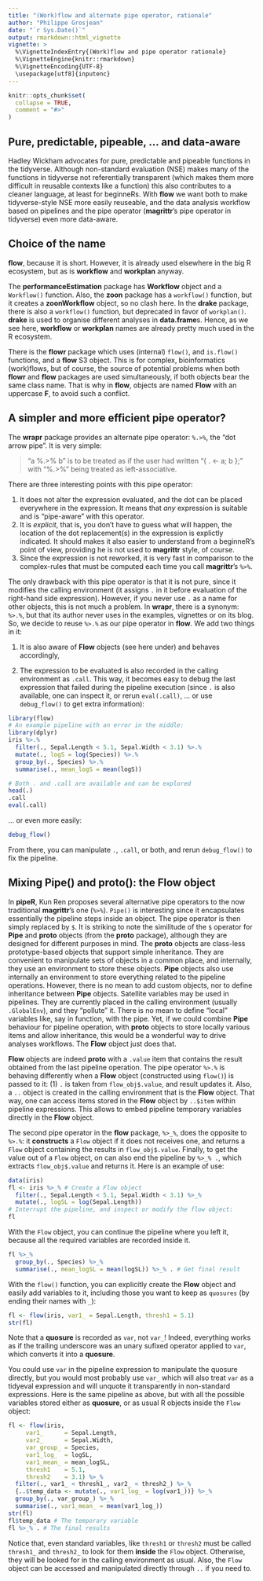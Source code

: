 ```yaml
---
title: "(Work)flow and alternate pipe operator, rationale"
author: "Philippe Grosjean"
date: "`r Sys.Date()`"
output: rmarkdown::html_vignette
vignette: >
  %\VignetteIndexEntry{(Work)flow and pipe operator rationale}
  %\VignetteEngine{knitr::rmarkdown}
  %\VignetteEncoding{UTF-8}
  \usepackage[utf8]{inputenc}
---
```


```r
knitr::opts_chunk$set(
  collapse = TRUE,
  comment = "#>"
)
```

## Pure, predictable, pipeable, ... and data-aware

Hadley Wickham advocates for pure, predictable and pipeable functions in the tidyverse. Although non-standard evaluation (NSE) makes many of the functions in tidyverse not referentially transparent (which makes them more difficult in reusable contexts like a function) this also contributes to a cleaner language, at least for beginneRs. With **flow** we want both to make tidyverse-style NSE more easily reuseable, and the data analysis workflow based on pipelines and the pipe operator (**magrittr**'s pipe operator in tidyverse) even more data-aware.


## Choice of the name

**flow**, because it is short. However, it is already used elsewhere in the big R ecosystem, but as is **workflow** and **workplan** anyway.

The **performanceEstimation** package has **Workflow** object and a `Workflow()` function. Also, the **zoon** package has a `workflow()` function, but it creates a **zoonWorkflow** object, so no clash here. In the **drake** package, there is also a `workflow()` function, but deprecated in favor of `workplan()`. **drake** is used to organise different analyses in **data.frame**s. Hence, as we see here, **workflow** or **workplan** names are already pretty much used in the R ecosystem.

There is the **flowr** package which uses (internal) `flow()`, and `is.flow()` functions, and a **flow** S3 object. This is for complex, bioinformatics (work)flows, but of course, the source of potential problems when both **flowr** and **flow** packages are used simultaneously, if both objects bear the same class name. That is why in **flow**, objects are named **Flow** with an uppercase **F**, to avoid such a conflict.


## A simpler and more efficient pipe operator?

The **wrapr** package provides an alternate pipe operator: `%.>%`, the "dot arrow pipe". It is very simple:

> "a %.>% b" is to be treated as if the user had written "{ . <- a; b };" with "%.>%" being treated as left-associative.

There are three interesting points with this pipe operator:

1. It does not alter the expression evaluated, and the dot can be placed everywhere in the expression. It means that _any_ expression is suitable and is "pipe-aware" with this operator.
2. It is _explicit_, that is, you don't have to guess what will happen, the location of the dot replacement(s) in the expression is explictly indicated. It should makes it also easier to understand from a beginneR's point of view, providing he is not used to **magrittr** style, of course.
3. Since the expression is not reworked, it is very fast in comparison to the complex-rules that must be computed each time you call **magrittr**'s `%>%`.

The only drawback with this pipe operator is that it is not pure, since it modifies the calling environment (it assigns `.` in it before evaluation of the right-hand side expression). However, if you never use `.` as a name for other objects, this is not much a problem. In **wrapr**, there is a synonym: `%>.%`, but that its author never uses in the examples, vignettes or on its blog. So, we decide to reuse `%>.%` as our pipe operator in **flow**. We add two things in it:

1. It is also aware of **Flow** objects (see here under) and behaves accordingly,

2. The expression to be evaluated is also recorded in the calling environment as `.call`. This way, it becomes easy to debug the last expression that failed during the pipeline execution (since `.` is also available, one can inspect it, or rerun `eval(.call)`, ... or use `debug_flow()` to get extra information):

```r
library(flow)
# An example pipeline with an error in the middle:
library(dplyr)
iris %>.%
  filter(., Sepal.Length < 5.1, Sepal.Width < 3.1) %>.%
  mutate(., logS = log(Species)) %>.%
  group_by(., Species) %>.%
  summarise(., mean_logS = mean(logS))
```

```r
# Both . and .call are available and can be explored
head(.)
.call
eval(.call)
```

... or even more easily:

```r
debug_flow()
```

From there, you can manipulate `.`, `.call`, or both, and rerun `debug_flow()` to fix the pipeline.


## Mixing Pipe() and proto(): the Flow object

In **pipeR**, Kun Ren proposes several alternative pipe operators to the now traditional **magrittr**'s one (`%>%`). `Pipe()` is interesting since it encapsulates essentially the pipeline steps inside an object. The pipe operator is then simply replaced by `$`. It is striking to note the similitude of the `$` operator for **Pipe** and **proto** objects (from the **proto** package), although they are designed for different purposes in mind. The **proto** objects are class-less prototype-based objects that support simple inheritance. They are convenient to manipulate sets of objects in a common place, and internally, they use an environment to store these objects. **Pipe** objects also use internally an environment to store everything related to the pipeline operations. However, there is no mean to add custom objects, nor to define inheritance between **Pipe** objects. Satellite variables may be used in pipelines. They are currently placed in the calling environment (usually `.GlobalEnv`), and they "pollute" it. There is no mean to define "local" variables like, say in function, with the pipe. Yet, if we could combine **Pipe** behaviour for pipeline operation, with **proto** objects to store locally various items and allow inheritance, this would be a wonderful way to drive analyses workflows. The **Flow** object just does that.

**Flow** objects are indeed **proto** with a `.value` item that contains the result obtained from the last pipeline operation. The pipe operator `%>.%` is behaving differently when a **Flow** object (constructed using `flow()`) is passed to it: (1) `.` is taken from `flow_obj$.value`, and result updates it. Also, a `..` object is created in the calling environment that is the **Flow** object. That way, one can access items stored in the **Flow** object by `..$item` within pipeline expressions. This allows to embed pipeline temporary variables directly in the **Flow** object.

The second pipe operator in the **flow** package, `%>_%`, does the opposite to `%>.%`: it **constructs** a `Flow` object if it does not receives one, and returns a `Flow` object containing the results in `flow_obj$.value`. Finally, to get the value out of a `Flow` object, on can also end the pipeline by `%>_% .`, which extracts `flow_obj$.value` and returns it. Here is an example of use:

```r
data(iris)
fl <- iris %>_% # Create a Flow object
  filter(., Sepal.Length < 5.1, Sepal.Width < 3.1) %>_%
  mutate(., logSL = log(Sepal.Length))
# Interrupt the pipeline, and inspect or modify the flow object:
fl
```

With the `Flow` object, you can continue the pipeline where you left it, because all the required variables are recorded inside it.

```r
fl %>_%
  group_by(., Species) %>_%
  summarise(., mean_logSL = mean(logSL)) %>_% . # Get final result
```

With the `flow()` function, you can explicitly create the **Flow** object and easily add variables to it, including those you want to keep as `quosures` (by ending their names with `_`):

```r
fl <- flow(iris, var1_ = Sepal.Length, thresh1 = 5.1)
str(fl)
```

Note that a **quosure** is recorded as `var`, not `var_`! Indeed, everything works as if the trailing underscore was an unary sufixed operator applied to `var`, which converts it into a **quosure**.

You could use `var` in the pipeline expression to manipulate the quosure directly, but you would most probably use `var_` which will also treat `var` as a tidyeval expression and will unquote it transparently in non-standard expressions. Here is the same pipeline as above, but with all the possible variables stored either as **quosure**, or as usual R objects inside the `Flow` object:

```r
fl <- flow(iris,
     var1_      = Sepal.Length,
     var2_      = Sepal.Width,
     var_group_ = Species,
     var1_log_  = logSL,
     var1_mean_ = mean_logSL,
     thresh1    = 5.1,
     thresh2    = 3.1) %>_%
  filter(., var1_ < thresh1_, var2_ < thresh2_) %>_%
  {..$temp_data <- mutate(., var1_log_ = log(var1_))} %>_%
  group_by(., var_group_) %>_%
  summarise(., var1_mean_ = mean(var1_log_))
str(fl)
fl$temp_data # The temporary variable
fl %>_% . # The final results
```

Notice that, even standard variables, like `thresh1` or `thresh2` must be called `thresh1_` and `thresh2_` to look for them **inside** the `Flow` object. Otherwise, they will be looked for in the calling environment as usual. Also, the `Flow` object can be accessed and manipulated directly through `..` if you need to.
